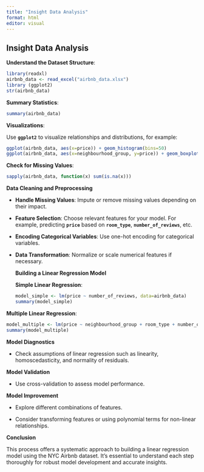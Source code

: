 ---
title: "Insight Data Analysis"
format: html
editor: visual
---

## **Insight Data Analysis**

**Understand the Dataset Structure**:

```{r}
library(readxl)
airbnb_data <- read_excel("airbnb_data.xlsx")
library (ggplot2)
str(airbnb_data)
```

**Summary Statistics**:

```{r}
summary(airbnb_data)
```

**Visualizations**:

Use **`ggplot2`** to visualize relationships and distributions, for example:

```{r}
ggplot(airbnb_data, aes(x=price)) + geom_histogram(bins=50)
ggplot(airbnb_data, aes(x=neighbourhood_group, y=price)) + geom_boxplot()

```

**Check for Missing Values**:

```{r}
sapply(airbnb_data, function(x) sum(is.na(x)))

```

**Data Cleaning and Preprocessing**

-   **Handle Missing Values**: Impute or remove missing values depending on their impact.

-   **Feature Selection**: Choose relevant features for your model. For example, predicting **`price`** based on **`room_type`**, **`number_of_reviews`**, etc.

-   **Encoding Categorical Variables**: Use one-hot encoding for categorical variables.

-   **Data Transformation**: Normalize or scale numerical features if necessary.

    **Building a Linear Regression Model**

    **Simple Linear Regression**:

    ```{r}
    model_simple <- lm(price ~ number_of_reviews, data=airbnb_data)
    summary(model_simple)
    ```

**Multiple Linear Regression**:

```{r}
model_multiple <- lm(price ~ neighbourhood_group + room_type + number_of_reviews, data=airbnb_data)
summary(model_multiple)

```

**Model Diagnostics**

-   Check assumptions of linear regression such as linearity, homoscedasticity, and normality of residuals.

**Model Validation**

-   Use cross-validation to assess model performance.

**Model Improvement**

-   Explore different combinations of features.

-   Consider transforming features or using polynomial terms for non-linear relationships.

**Conclusion**

This process offers a systematic approach to building a linear regression model using the NYC Airbnb dataset. It's essential to understand each step thoroughly for robust model development and accurate insights.

